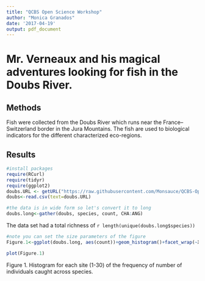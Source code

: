 ```yaml
---
title: "QCBS Open Science Workshop"
author: "Monica Granados"
date: '2017-04-19'
output: pdf_document
---
```


# Mr. Verneaux and his magical adventures looking for fish in the Doubs River. 

## Methods
Fish were collected from the Doubs River which runs near the France–Switzerland border in the Jura Mountains. The fish are used to biological indicators for the different characterized eco-regions. 

## Results

```r
#install packages
require(RCurl)
require(tidyr)
require(ggplot2)
doubs.URL <- getURL("https://raw.githubusercontent.com/Monsauce/QCBS-Open-Science-Workshop/master/doubsspe.csv")
doubs<-read.csv(text=doubs.URL) 

#the data is in wide form so let's convert it to long
doubs.long<-gather(doubs, species, count, CHA:ANG)
```

The data set had a total richness of `r length(unique(doubs.long$species))`

```r
#note you can set the size parameters of the figure 
Figure.1<-ggplot(doubs.long, aes(count))+geom_histogram()+facet_wrap(~X)+theme_minimal()+xlab("Number of individuals")+ylab("Number of species")

plot(Figure.1)  
```

Figure 1. Histogram for each site (1-30) of the frequency of number of individuals caught across species. 